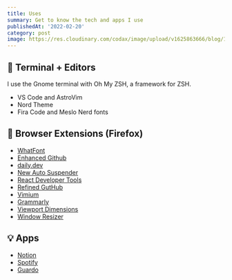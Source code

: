 ```yaml
---
title: Uses
summary: Get to know the tech and apps I use
publishedAt: '2022-02-20'
category: post
image: https://res.cloudinary.com/codax/image/upload/v1625863666/blog/1/cover_.png
---
```


## 📑 Terminal + Editors

I use the Gnome terminal with Oh My ZSH, a framework for ZSH.

- VS Code and AstroVim
- Nord Theme
- Fira Code and Meslo Nerd fonts

## 📌 Browser Extensions (Firefox)

- [WhatFont]()
- [Enhanced Github]()
- [daily.dev]()
- [New Auto Suspender]()
- [React Developer Tools]()
- [Refined GutHub]()
- [Vimium]()
- [Grammarly]()
- [Viewport Dimensions]()
- [Window Resizer]()

## 💡 Apps

- [Notion]()
- [Spotify]()
- [Guardo]()

